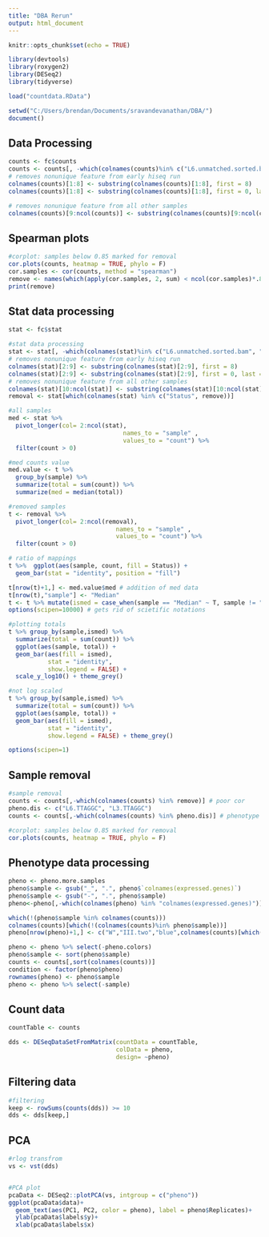 ```yaml
---
title: "DBA Rerun"
output: html_document
---
```


```r
knitr::opts_chunk$set(echo = TRUE)
```

```r
library(devtools)
library(roxygen2)
library(DESeq2)
library(tidyverse)

load("countdata.RData")

setwd("C:/Users/brendan/Documents/sravandevanathan/DBA/")
document()
```
## Data Processing

```r
counts <- fc$counts
counts <- counts[, -which(colnames(counts)%in% c("L6.unmatched.sorted.bam", "L3.unmatched.sorted.bam"))]
# removes nonunique feature from early hiseq run
colnames(counts)[1:8] <- substring(colnames(counts)[1:8], first = 8) 
colnames(counts)[1:8] <- substring(colnames(counts)[1:8], first = 0, last = 13) 

# removes nonunique feature from all other samples
colnames(counts)[9:ncol(counts)] <- substring(colnames(counts)[9:ncol(counts)], first = 0, last = 9) 
```

## Spearman plots

```r
#corplot: samples below 0.85 marked for removal 
cor.plots(counts, heatmap = TRUE, phylo = F)
cor.samples <- cor(counts, method = "spearman")
remove <- names(which(apply(cor.samples, 2, sum) < ncol(cor.samples)*.88))
print(remove)
```


## Stat data processing
```r
stat <- fc$stat

#stat data processing
stat <- stat[, -which(colnames(stat)%in% c("L6.unmatched.sorted.bam", "L3.unmatched.sorted.bam"))]# remove unmatched
# removes nonunique feature from early hiseq run
colnames(stat)[2:9] <- substring(colnames(stat)[2:9], first = 8) 
colnames(stat)[2:9] <- substring(colnames(stat)[2:9], first = 0, last = 13) 
# removes nonunique feature from all other samples
colnames(stat)[10:ncol(stat)] <- substring(colnames(stat)[10:ncol(stat)], first = 0, last = 9) 
removal <- stat[which(colnames(stat) %in% c("Status", remove))]

#all samples
med <- stat %>% 
  pivot_longer(col= 2:ncol(stat), 
                                names_to = "sample" , 
                                values_to = "count") %>% 
  filter(count > 0)

#med counts value
med.value <- t %>% 
  group_by(sample) %>% 
  summarize(total = sum(count)) %>%
  summarize(med = median(total))

#removed samples
t <- removal %>% 
  pivot_longer(col= 2:ncol(removal), 
                              names_to = "sample" , 
                              values_to = "count") %>% 
  filter(count > 0)

```

```R
# ratio of mappings
t %>%  ggplot(aes(sample, count, fill = Status)) + 
  geom_bar(stat = "identity", position = "fill") 

```

```r
t[nrow(t)+1,] <- med.value$med # addition of med data
t[nrow(t),"sample"] <- "Median"
t <- t %>% mutate(ismed = case_when(sample == "Median" ~ T, sample != "Median" ~ F))
options(scipen=10000) # gets rid of scietific notations

#plotting totals
t %>% group_by(sample,ismed) %>% 
  summarize(total = sum(count)) %>% 
  ggplot(aes(sample, total)) + 
  geom_bar(aes(fill = ismed),
           stat = "identity", 
           show.legend = FALSE) + 
  scale_y_log10() + theme_grey()

#not log scaled
t %>% group_by(sample,ismed) %>% 
  summarize(total = sum(count)) %>% 
  ggplot(aes(sample, total)) + 
  geom_bar(aes(fill = ismed),
           stat = "identity", 
           show.legend = FALSE) + theme_grey()

options(scipen=1)

```

## Sample removal

```r
#sample removal
counts <- counts[,-which(colnames(counts) %in% remove)] # poor cor
pheno.dis <- c("L6.TTAGGC", "L3.TTAGGC")
counts <- counts[,-which(colnames(counts) %in% pheno.dis)] # phenotype discrepancy 

#corplot: samples below 0.85 marked for removal 
cor.plots(counts, heatmap = TRUE, phylo = F)
```


## Phenotype data processing
```r

pheno <- pheno.more.samples
pheno$sample <- gsub("_", ".", pheno$`colnames(expressed.genes)`)
pheno$sample <- gsub("-", ".", pheno$sample)
pheno<-pheno[,-which(colnames(pheno) %in% "colnames(expressed.genes)")]

which(!(pheno$sample %in% colnames(counts))) 
colnames(counts)[which(!(colnames(counts)%in% pheno$sample))]
pheno[nrow(pheno)+1,] <- c("W","III.two","blue",colnames(counts)[which(!(colnames(counts)%in% pheno$sample))])

pheno <- pheno %>% select(-pheno.colors)
pheno$sample <- sort(pheno$sample)
counts <- counts[,sort(colnames(counts))]
condition <- factor(pheno$pheno)
rownames(pheno) <- pheno$sample
pheno <- pheno %>% select(-sample)


```

## Count data

```r
countTable <- counts

dds <- DESeqDataSetFromMatrix(countData = countTable,
                              colData = pheno,
                              design= ~pheno)
```

## Filtering data

```r

#filtering
keep <- rowSums(counts(dds)) >= 10
dds <- dds[keep,]
```

## PCA

```r
#rlog transfrom
vs <- vst(dds)


#PCA plot 
pcaData <- DESeq2::plotPCA(vs, intgroup = c("pheno"))
ggplot(pcaData$data)+ 
  geom_text(aes(PC1, PC2, color = pheno), label = pheno$Replicates)+
  ylab(pcaData$labels$y)+
  xlab(pcaData$labels$x)

```